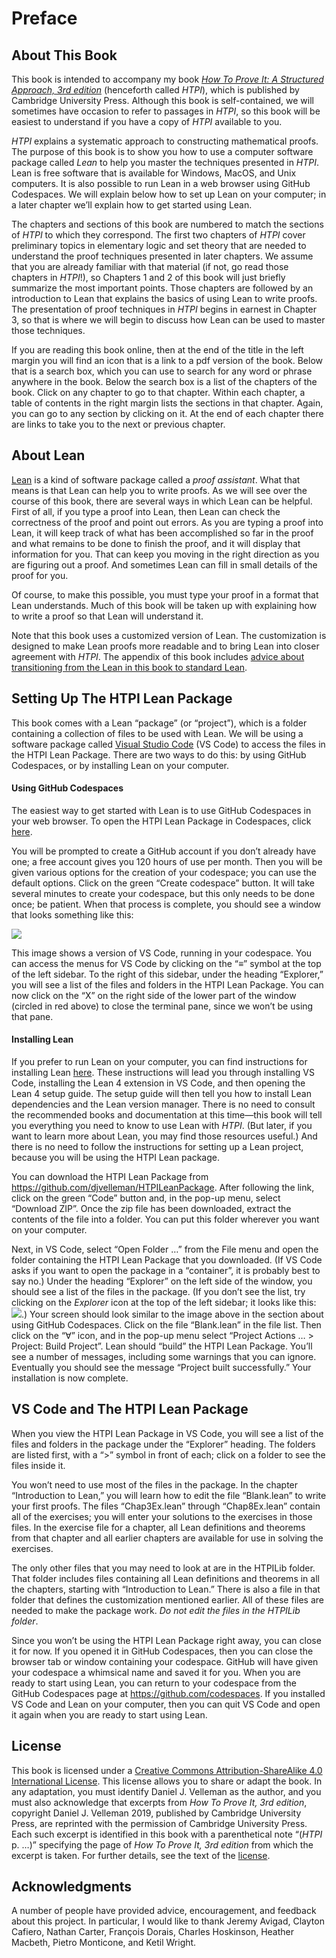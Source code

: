 # Preface {.unnumbered}
\pagenumbering{arabic}
\markdouble{Preface}

## About This Book

This book is intended to accompany my book [*How To Prove It: A Structured Approach, 3rd edition*](https://doi.org/10.1017/9781108539890) (henceforth called *HTPI*), which is published by Cambridge University Press.  Although this book is self-contained, we will sometimes have occasion to refer to passages in *HTPI*, so this book will be easiest to understand if you have a copy of *HTPI* available to you.

*HTPI* explains a systematic approach to constructing mathematical proofs.  The purpose of this book is to show you how to use a computer software package called *Lean* to help you master the techniques presented in *HTPI*.  Lean is free software that is available for Windows, MacOS, and Unix computers.  It is also possible to run Lean in a web browser using GitHub Codespaces.  We will explain below how to set up Lean on your computer; in a later chapter we'll explain how to get started using Lean.

The chapters and sections of this book are numbered to match the sections of *HTPI* to which they correspond.  The first two chapters of *HTPI* cover preliminary topics in elementary logic and set theory that are needed to understand the proof techniques presented in later chapters.  We assume that you are already familiar with that material (if not, go read those chapters in *HTPI*!), so Chapters 1 and 2 of this book will just briefly summarize the most important points.  Those chapters are followed by an introduction to Lean that explains the basics of using Lean to write proofs.  The presentation of proof techniques in *HTPI* begins in earnest in Chapter 3, so that is where we will begin to discuss how Lean can be used to master those techniques.

If you are reading this book online, then at the end of the title in the left margin you will find an icon that is a link to a pdf version of the book.  Below that is a search box, which you can use to search for any word or phrase anywhere in the book.  Below the search box is a list of the chapters of the book.  Click on any chapter to go to that chapter.  Within each chapter, a table of contents in the right margin lists the sections in that chapter.  Again, you can go to any section by clicking on it.  At the end of each chapter there are links to take you to the next or previous chapter.

## About Lean

[Lean](https://leanprover.github.io) is a kind of software package called a *proof assistant*.  What that means is that Lean can help you to write proofs.  As we will see over the course of this book, there are several ways in which Lean can be helpful.  First of all, if you type a proof into Lean, then Lean can check the correctness of the proof and point out errors.  As you are typing a proof into Lean, it will keep track of what has been accomplished so far in the proof and what remains to be done to finish the proof, and it will display that information for you.  That can keep you moving in the right direction as you are figuring out a proof.  And sometimes Lean can fill in small details of the proof for you.

Of course, to make this possible, you must type your proof in a format that Lean understands.  Much of this book will be taken up with explaining how to write a proof so that Lean will understand it.

Note that this book uses a customized version of Lean.  The customization is designed to make Lean proofs more readable and to bring Lean into closer agreement with *HTPI*.  The appendix of this book includes [advice about transitioning from the Lean in this book to standard Lean](#transitioning-to-standard-lean).

## Setting Up The HTPI Lean Package

This book comes with a Lean "package" (or "project"), which is a folder containing a collection of files to be used with Lean.  We will be using a software package called [Visual Studio Code](https://code.visualstudio.com) (VS Code) to access the files in the HTPI Lean Package.  There are two ways to do this: by using GitHub Codespaces, or by installing Lean on your computer.

#### Using GitHub Codespaces
The easiest way to get started with Lean is to use GitHub Codespaces in your web browser.
To open the HTPI Lean Package in Codespaces, click [here](https://codespaces.new/djvelleman/HTPILeanPackage){target="_blank"}.

You will be prompted to create a GitHub account if you don't already have one; a free account gives you 120 hours of use per month.  Then you will be given various options for the creation of your codespace; you can use the default options.  Click on the green "Create codespace" button.  It will take several minutes to create your codespace, but this only needs to be done once; be patient.  When that process is complete, you should see a window that looks something like this:

![](Images/Codespaces.png)

This image shows a version of VS Code, running in your codespace.  You can access the menus for VS Code by clicking on the "$\equiv$" symbol at the top of the left sidebar.  To the right of this sidebar, under the heading "Explorer," you will see a list of the files and folders in the HTPI Lean Package.  You can now click on the “X” on the right side of the lower part of the window (circled in red above) to close the terminal pane, since we won't be using that pane.

#### Installing Lean

If you prefer to run Lean on your computer, you can find instructions for installing Lean [here](https://lean-lang.org/lean4/doc/quickstart.html).  These instructions will lead you through installing VS Code, installing the Lean 4 extension in VS Code, and then opening the Lean 4 setup guide.  The setup guide will then tell you how to install Lean dependencies and the Lean version manager.  There is no need to consult the recommended books and documentation at this time---this book will tell you everything you need to know to use Lean with *HTPI*.  (But later, if you want to learn more about Lean, you may find those resources useful.)  And there is no need to follow the instructions for setting up a Lean project, because you will be using the HTPI Lean package.

You can download the HTPI Lean Package from [https://github.com/djvelleman/HTPILeanPackage](https://github.com/djvelleman/HTPILeanPackage).  After following the link, click on the green "Code" button and, in the pop-up menu, select "Download ZIP".  Once the zip file has been downloaded, extract the contents of the file into a folder.  You can put this folder wherever you want on your computer.

Next, in VS Code, select "Open Folder ..." from the File menu and open the folder containing the HTPI Lean Package that you downloaded.  (If VS Code asks if you want to open the package in a "container", it is probably best to say no.)  Under the heading "Explorer" on the left side of the window, you should see a list of the files in the package.  (If you don't see the list, try clicking on the *Explorer* icon at the top of the left sidebar; it looks like this: ![](Images/Explorer.png).)  Your screen should look similar to the image above in the section about using GitHub Codespaces.  Click on the file "Blank.lean" in the file list.  Then click on the "$\forall$" icon, and in the pop-up menu select "Project Actions ... > Project: Build Project".  Lean should "build" the HTPI Lean Package.  You'll see a number of messages, including some warnings that you can ignore.  Eventually you should see the message "Project built successfully."  Your installation is now complete.

## VS Code and The HTPI Lean Package

When you view the HTPI Lean Package in VS Code, you will see a list of the files and folders in the package under the "Explorer" heading.  The folders are listed first, with a "$>$" symbol in front of each; click on a folder to see the files inside it.

You won't need to use most of the files in the package.  In the chapter "Introduction to Lean," you will learn how to edit the file "Blank.lean" to write your first proofs. The files "Chap3Ex.lean" through "Chap8Ex.lean" contain all of the exercises; you will enter your solutions to the exercises in those files.  In the exercise file for a chapter, all Lean definitions and theorems from that chapter and all earlier chapters are available for use in solving the exercises.

The only other files that you may need to look at are in the HTPILib folder.  That folder includes files containing all Lean definitions and theorems in all the chapters, starting with "Introduction to Lean."  There is also a file in that folder that defines the customization mentioned earlier.  All of these files are needed to make the package work.  *Do not edit the files in the HTPILib folder*.

Since you won't be using the HTPI Lean Package right away, you can close it for now.  If you opened it in GitHub Codespaces, then you can close the browser tab or window containing your codespace.  GitHub will have given your codespace a whimsical name and saved it for you.  When you are ready to start using Lean, you can return to your codespace from the GitHub Codespaces page at [https://github.com/codespaces](https://github.com/codespaces){target="_blank"}.  If you installed VS Code and Lean on your computer, then you can quit VS Code and open it again when you are ready to start using Lean.

## License

This book is licensed under a [Creative Commons Attribution-ShareAlike 4.0 International License](http://creativecommons.org/licenses/by-sa/4.0/).  This license allows you to share or adapt the book.  In any adaptation, you must identify Daniel J. Velleman as the author, and you must also acknowledge that excerpts from *How To Prove It, 3rd edition*, copyright Daniel J. Velleman 2019, published by Cambridge University Press, are reprinted with the permission of Cambridge University Press.  Each such excerpt is identified in this book with a parenthetical note "(*HTPI* p. ...)" specifying the page of *How To Prove It, 3rd edition* from which the excerpt is taken.  For further details, see the text of the [license](https://creativecommons.org/licenses/by-sa/4.0/legalcode). 

## Acknowledgments

A number of people have provided advice, encouragement, and feedback about this project.  In particular, I would like to thank Jeremy Avigad, Clayton Cafiero, Nathan Carter, François Dorais, Charles Hoskinson, Heather Macbeth, Pietro Monticone, and Ketil Wright.
